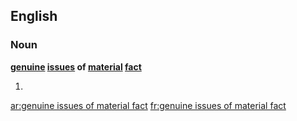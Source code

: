 ==English==

===Noun===
'''[[genuine]] [[issue]]s of [[material]] [[fact]]'''

# {{plural of|genuine issue of material fact}}

[[ar:genuine issues of material fact]]
[[fr:genuine issues of material fact]]